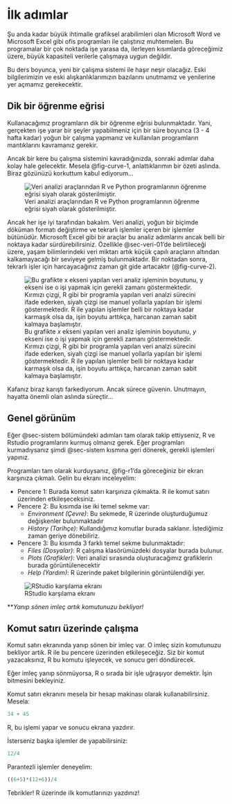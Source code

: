# İlk adımlar {#sec-ilk-adimlar}

Şu anda kadar büyük ihtimalle grafiksel arabilimleri olan Microsoft Word ve Microsoft Excel gibi ofis programları ile çalıştınız muhtemelen. Bu programalar bir çok noktada işe yarasa da, ilerleyen kısımlarda göreceğimiz üzere, büyük kapasiteli verilerle çalışmaya uygun değildir.

Bu ders boyunca, yeni bir çalışma sistemi ile haşır neşir olacağız. Eski bilgilerimizin ve eski alışkanlıklarımızın bazılarını unutmamız ve yenilerine yer açmamız gerekecektir.

## Dik bir öğrenme eğrisi

Kullanacağımız programların dik bir öğrenme eğrisi bulunmaktadır. Yani, gerçekten işe yarar bir şeyler yapabilmeniz için bir süre boyunca (3 - 4 hafta kadar) yoğun bir çalışma yapmanız ve kullanılan programların mantıklarını kavramanız gerekir. 

Ancak bir kere bu çalışma sistemini kavradığınızda, sonraki adımlar daha kolay hale gelecektir. Mesela @fig-curve-1, anlattıklarımın bir özeti aslında. Biraz gözünüzü korkuttum kabul ediyorum...

![Veri analizi araçlarından R ve Python programlarının öğrenme eğrisi siyah olarak gösterilmiştir.](images/learning-curve-1.png){#fig-curve-1}

Ancak her işe iyi tarafından bakalım. Veri analizi, yoğun bir biçimde döküman formatı değiştirme ve tekrarlı işlemler içeren bir işlemler bütünüdür. Microsoft Excel gibi bir araçlar bu analiz adımlarını ancak belli bir noktaya kadar sürdürebilirsiniz. Özellikle @sec-veri-01'de belirtileceği üzere, yaşam bilimlerindeki veri miktarı artık küçük çapılı araçların altından kalkamayacağı bir seviyeye gelmiş bulunmaktadır. Bir noktadan sonra, tekrarlı işler için harcayacağınız zaman git gide artacaktır (@fig-curve-2).

![Bu grafikte $x$ ekseni yapılan veri analiz işleminin boyutunu, $y$ ekseni ise o işi yapmak için gerekli zamanı göstermektedir. Kırmızı çizgi, R gibi bir programla yapılan veri analzi sürecini ifade ederken, siyah çizgi ise manuel yollarla yapılan bir işlemi göstermektedir. R ile yapılan işlemler belli bir noktaya kadar karmaşık olsa da, işin boyutu arttıkça, harcanan zaman sabit kalmaya başlamıştır.](images/learning-curve-2.png){#fig-curve-2}

Kafanız biraz karıştı farkediyorum. Ancak sürece güvenin. Unutmayın, hayatta önemli olan aslında süreçtir...

## Genel görünüm

Eğer @sec-sistem bölümündeki adımları tam olarak takip ettiyseniz, R ve Rstudio programlarını kurmuş olmanız gerek. Eğer programları kurmadıysanız şimdi @sec-sistem kısmına geri dönerek, gerekli işlemleri yapınız.

Programları tam olarak kurduysanız, @fig-r1'da göreceğiniz bir ekran karşınıza çıkmalı. Gelin bu ekranı inceleyelim:

+ Pencere 1: Burada komut satırı karşınıza çıkmakta. R ile komut satırı üzerinden etkileşeceksiniz.
+ Pencere 2: Bu kısımda ise iki temel sekme var:
    + *Environment (Çevre)*: Bu sekmede, R üzerinde oluşturduğumuz değişkenler bulunmaktadır
    + *History (Tarihçe)*: Kullandığımız komutlar burada saklanır. İstediğimiz zaman geriye dönebiliriz.
+ Pencere 3: Bu kısımda 3 farklı temel sekme bulunmaktadır:
    + *Files (Dosyalar)*: R çalışma klasörümüzdeki dosyalar burada bulunur.
    + *Plots (Grafikler)*: Veri analizi sırasında oluşturacağımız grafiklerin burada görüntülenecektir
    + *Help (Yardım)*: R üzerinde paket bilgilerinin görüntülendiği yer.

![RStudio karşılama ekranı](images/r1.png){#fig-r1}

***Yanıp sönen imleç artık komutunuzu bekliyor!*

## Komut satırı üzerinde çalışma

Komut satırı ekranında yanıp sönen bir imleç var. O imleç sizin komutunuzu bekliyor artık. R ile bu pencere üzerinden etkileşeceğiz. Siz bir komut yazacaksınız, R bu komutu işleyecek, ve sonucu geri döndürecek.

Eğer imleç yanıp sönmüyorsa, R o sırada bir işle uğraşıyor demektir. İşin bitmesini bekleyiniz.

Komut satırı ekranını mesela bir hesap makinası olarak kullanabilirsiniz. Mesela:

```r
34 + 45
```

R, bu işlemi yapar ve sonucu ekrana yazdırır.

İsterseniz başka işlemler de yapabilirsiniz:

```r
12/4
```

Parantezli işlemler deneyelim:

```r
((6+5)*(12+6))/4
```

Tebrikler! R üzerinde ilk komutlarınızı yazdınız!